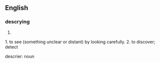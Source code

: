 ==English==

===descrying===


# {{present participle of|[[<!-- descry-->]]}}
1. to see (something unclear or distant) by looking carefully.
2. to discover; detect

descrier: noun
